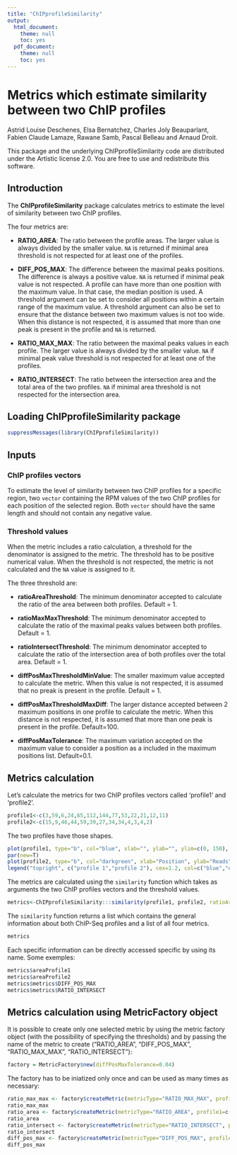 ```yaml
---
title: "ChIPprofileSimilarity"
output:
  html_document:
    theme: null
    toc: yes
  pdf_document:
    theme: null
    toc: yes
---
```


<!-- rmarkdown v1 -->
<!--
%\VignetteEngine{knitr::knitr}
%\VignetteIndexEntry{ChIPprofileSimilarity: similarity between two ChIP profiles}
-->


Metrics which estimate similarity between two ChIP profiles
====================================================================

Astrid Louise Deschenes, Elsa Bernatchez, Charles Joly Beauparlant, Fabien Claude Lamaze, Rawane Samb, Pascal Belleau and Arnaud Droit.

This package and the underlying ChIPprofileSimilarity code are distributed under the Artistic license 2.0. You are free to use and redistribute this software. 


## Introduction

The **ChIPprofileSimilarity** package calculates metrics to estimate the level of similarity between two ChIP profiles.

The four metrics are:

* **RATIO_AREA**: The ratio between the profile areas. The larger value is always divided by the smaller value. `NA` is returned if minimal area threshold is not respected for at least one of the profiles.

* **DIFF_POS_MAX**: The difference between the maximal peaks positions. The difference is always a positive value. `NA` is returned if minimal peak value is not respected. A profile can have more than one position with the maximum value. In that case, the median position is used. A threshold argument can be set to consider all positions within a certain range of the maximum value. A threshold argument can also be set to ensure that the distance between two maximum values is not too wide. When this distance is not respected, it is assumed that more than one peak is present in the profile and `NA` is returned. 

* **RATIO_MAX_MAX**: The ratio between the maximal peaks values in each profile. The larger value is always divided by the smaller value. `NA` if minimal peak value threshold is not respected for at least one of the profiles.

* **RATIO_INTERSECT**: The ratio between the intersection area and the total area of the two profiles. `NA` if minimal area threshold is not respected for the intersection area.
   

## Loading ChIPprofileSimilarity package

```r
suppressMessages(library(ChIPprofileSimilarity))
```
 
## Inputs

### ChIP profiles vectors

To estimate the level of similarity between two ChIP profiles for a specific region, two `vector` 
containing the RPM values of the two ChIP profiles for each position of the selected region. 
Both `vector` should have the same length and should not contain any negative value.

### Threshold values

When the metric includes a ratio calculation, a threshold for the denominator is assigned to the metric. 
The threshold has to be positive numerical value. When the threshold is not respected, the metric is
not calculated and the `NA` value is assigned to it.

The three threshold are:

* **ratioAreaThreshold**: The minimum denominator accepted to calculate the ratio of the area between 
both profiles. Default = 1.

* **ratioMaxMaxThreshold**: The minimum denominator accepted to calculate the ratio of the maximal peaks values between both profiles. Default = 1.

* **ratioIntersectThreshold**: The minimum denominator accepted to calculate the ratio of the intersection area of both profiles over the total area. Default = 1.

* **diffPosMaxThresholdMinValue**: The smaller maximum value accepted to calculate the metric. When this value is not respected, it is assumed that no preak is present in the profile. Default = 1.

* **diffPosMaxThresholdMaxDiff**: The larger distance accepted between 2 maximum positions in one profile to calculate the metric. When this distance is not respected, it is assumed that more than one peak is present in the profile. Default=100.

* **diffPosMaxTolerance**: The maximum variation accepted on the maximum value to consider a position as a included in the maximum positions list. Default=0.1.

## Metrics calculation

Let's calculate the metrics for two ChIP profiles vectors called 'profile1' and 'profile2'.

```r
profile1<-c(3,59,6,24,65,112,144,77,53,22,21,12,11)
profile2<-c(15,9,46,44,59,39,27,34,34,4,3,4,2)
```

The two profiles have those shapes.

```r
plot(profile1, type="b", col="blue", xlab="", ylab="", ylim=c(0, 150), pch=21, lwd=2)
par(new=T)
plot(profile2, type="b", col="darkgreen", xlab="Position", ylab="Reads", ylim=c(0, 150), pch=21, lwd=2)
legend("topright", c("profile 1","profile 2"), cex=1.2, col=c("blue","darkgreen"), pch=21, lty=1:2)
```

The metrics are calculated using the `similarity` function which takes as arguments the two ChIP profiles vectors and the threshold values.

```r
metrics<-ChIPprofileSimilarity:::similarity(profile1, profile2, ratioAreaThreshold=5, ratioMaxMaxThreshold=5, ratioIntersectThreshold=12, diffPosMaxThresholdMinValue=10, diffPosMaxThresholdMaxDiff=10, diffPosMaxTolerance=0.1)
```

The `similarity` function returns a list which contains the general information about both ChIP-Seq profiles and a list of all four metrics. 

```r
metrics
```

Each specific information can be directly accessed specific by using its name. Some exemples:

```r
metrics$areaProfile1
metrics$areaProfile2
metrics$metrics$DIFF_POS_MAX
metrics$metrics$RATIO_INTERSECT
```
 
## Metrics calculation using MetricFactory object
 
It is possible to create only one selected metric by using the metric factory object (with the possibility of specifying the thresholds) and by passing the name of the metric to create ("RATIO_AREA", "DIFF_POS_MAX", "RATIO_MAX_MAX", "RATIO_INTERSECT"):

```r

factory = MetricFactory$new(diffPosMaxTolerance=0.04)
```

The factory has to be iniatized only once and can be used as many times as necessary:

```r
ratio_max_max <- factory$createMetric(metricType="RATIO_MAX_MAX", profile1=c(1,59,6,24,65,34,15,4,53,22), profile2=c(15,9,46,44,9,39,27,34,34,4))
ratio_max_max
ratio_area <- factory$createMetric(metricType="RATIO_AREA", profile1=c(1,59,6,24,65,34,15,4,53,22), profile2=c(15,9,46,44,9,39,27,34,34,4))
ratio_area
ratio_intersect <- factory$createMetric(metricType="RATIO_INTERSECT", profile1=c(1,59,6,24,65,34,15,4,53,22), profile2=c(15,9,46,44,9,39,27,34,34,4))
ratio_intersect
diff_pos_max <- factory$createMetric(metricType="DIFF_POS_MAX", profile1=c(1,59,6,24,65,34,15,4,53,22), profile2=c(15,9,46,44,9,39,27,34,34,4))
diff_pos_max
```
